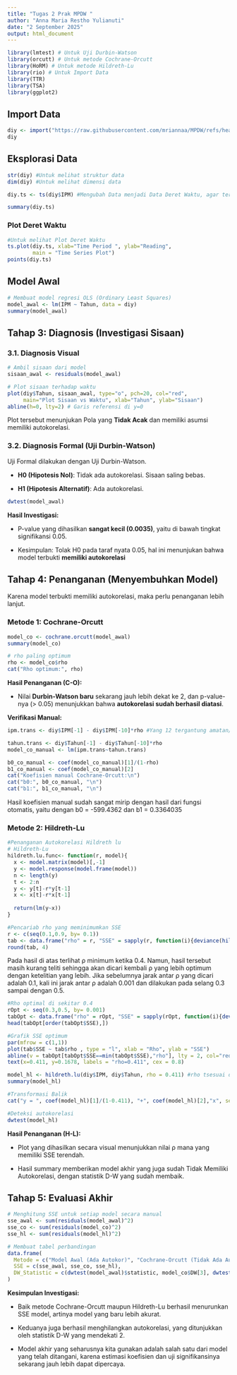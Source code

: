 ```yaml
---
title: "Tugas 2 Prak MPDW " 
author: "Anna Maria Restho Yulianuti" 
date: "2 September 2025" 
output: html_document
---
```


```r
library(lmtest) # Untuk Uji Durbin-Watson
library(orcutt) # Untuk metode Cochrane-Orcutt
library(HoRM) # Untuk metode Hildreth-Lu
library(rio) # Untuk Import Data
library(TTR)
library(TSA)
library(ggplot2)
```  
## Import Data
```r
diy <- import("https://raw.githubusercontent.com/mriannaa/MPDW/refs/heads/main/Pertemuan%202/DIY%20IPM.csv")
diy
```

## Eksplorasi Data
```r
str(diy) #Untuk melihat struktur data
dim(diy) #Untuk melihat dimensi data
```

```r
diy.ts <- ts(diy$IPM) #Mengubah Data menjadi Data Deret Waktu, agar terbaca oleh R
```

```r
summary(diy.ts)
```
### Plot Deret Waktu
```r
#Untuk melihat Plot Deret Waktu
ts.plot(diy.ts, xlab="Time Period ", ylab="Reading", 
        main = "Time Series Plot")
points(diy.ts)
```

## Model Awal

```r
# Membuat model regresi OLS (Ordinary Least Squares)
model_awal <- lm(IPM ~ Tahun, data = diy)
summary(model_awal)
```
## Tahap 3: Diagnosis (Investigasi Sisaan)

### 3.1. Diagnosis Visual
```r
# Ambil sisaan dari model
sisaan_awal <- residuals(model_awal)

# Plot sisaan terhadap waktu
plot(diy$Tahun, sisaan_awal, type="o", pch=20, col="red",
     main="Plot Sisaan vs Waktu", xlab="Tahun", ylab="Sisaan")
abline(h=0, lty=2) # Garis referensi di y=0
```
Plot tersebut menunjukan Pola yang **Tidak Acak** dan memiliki asumsi memiliki autokorelasi.

### 3.2. Diagnosis Formal (Uji Durbin-Watson)

Uji Formal dilakukan dengan Uji Durbin-Watson.

-   **H0 (Hipotesis Nol)**: Tidak ada autokorelasi. Sisaan saling bebas.

-   **H1 (Hipotesis Alternatif)**: Ada autokorelasi.

```r
dwtest(model_awal)
```
**Hasil Investigasi:**

-   P-value yang dihasilkan **sangat kecil (0.0035)**, yaitu di bawah tingkat signifikansi 0.05.

-   Kesimpulan: Tolak H0 pada taraf nyata 0.05, hal ini menunjukan bahwa model terbukti **memiliki autokorelasi**

## Tahap 4: Penanganan (Menyembuhkan Model)

Karena model terbukti memiliki autokorelasi, maka perlu penanganan lebih lanjut.

### Metode 1: Cochrane-Orcutt

```r
model_co <- cochrane.orcutt(model_awal)
summary(model_co)

# rho paling optimum
rho <- model_co$rho
cat("Rho optimum:", rho)
```
**Hasil Penanganan (C-O):**

-   Nilai **Durbin-Watson baru** sekarang jauh lebih dekat ke 2, dan p-value-nya (\> 0.05) menunjukkan bahwa **autokorelasi sudah berhasil diatasi**.

**Verifikasi Manual:**

```r
ipm.trans <- diy$IPM[-1] - diy$IPM[-10]*rho #Yang 12 tergantung amatan/Periodenya

tahun.trans <- diy$Tahun[-1] - diy$Tahun[-10]*rho
model_co_manual <- lm(ipm.trans~tahun.trans)

b0_co_manual <- coef(model_co_manual)[1]/(1-rho)
b1_co_manual <- coef(model_co_manual)[2]
cat("Koefisien manual Cochrane-Orcutt:\n")
cat("b0:", b0_co_manual, "\n")
cat("b1:", b1_co_manual, "\n")
```
Hasil koefisien manual sudah sangat mirip dengan hasil dari fungsi otomatis, yaitu dengan b0 = -599.4362 dan b1 = 0.3364035

### Metode 2: Hildreth-Lu

```r
#Penanganan Autokorelasi Hildreth lu
# Hildreth-Lu
hildreth.lu.func<- function(r, model){
  x <- model.matrix(model)[,-1]
  y <- model.response(model.frame(model))
  n <- length(y)
  t <- 2:n
  y <- y[t]-r*y[t-1]
  x <- x[t]-r*x[t-1]
  
  return(lm(y~x))
}

#Pencariab rho yang meminimumkan SSE
r <- c(seq(0.1,0.9, by= 0.1))
tab <- data.frame("rho" = r, "SSE" = sapply(r, function(i){deviance(hildreth.lu.func(i, model_awal))}))
round(tab, 4)
```
Pada hasil di atas terlihat ρ minimum ketika 0.4. Namun, hasil tersebut masih kurang teliti sehingga akan dicari kembali ρ yang lebih optimum dengan ketelitian yang lebih. Jika sebelumnya jarak antar ρ yang dicari adalah 0.1, kali ini jarak antar ρ adalah 0.001 dan dilakukan pada selang 0.3 sampai dengan 0.5.

```r
#Rho optimal di sekitar 0.4
rOpt <- seq(0.3,0.5, by= 0.001)
tabOpt <- data.frame("rho" = rOpt, "SSE" = sapply(rOpt, function(i){deviance(hildreth.lu.func(i, model_awal))}))
head(tabOpt[order(tabOpt$SSE),])
```

```r
#Grafik SSE optimum
par(mfrow = c(1,1))
plot(tab$SSE ~ tab$rho , type = "l", xlab = "Rho", ylab = "SSE")
abline(v = tabOpt[tabOpt$SSE==min(tabOpt$SSE),"rho"], lty = 2, col="red",lwd=2)
text(x=0.411, y=0.1678, labels = "rho=0.411", cex = 0.8)
```

```r
model_hl <- hildreth.lu(diy$IPM, diy$Tahun, rho = 0.411) #rho tsesuai dengan nilai minimum sebelumnya
summary(model_hl)
```

```r
#Transformasi Balik
cat("y = ", coef(model_hl)[1]/(1-0.411), "+", coef(model_hl)[2],"x", sep = "")
```

```r
#Deteksi autokorelasi
dwtest(model_hl)
```
**Hasil Penanganan (H-L):**

-   Plot yang dihasilkan secara visual menunjukkan nilai ρ mana yang memiliki SSE terendah.

-   Hasil summary memberikan model akhir yang juga sudah Tidak Memiliki Autokorelasi, dengan statistik D-W yang sudah membaik.

## Tahap 5: Evaluasi Akhir

```r
# Menghitung SSE untuk setiap model secara manual
sse_awal <- sum(residuals(model_awal)^2)
sse_co <- sum(residuals(model_co)^2)
sse_hl <- sum(residuals(model_hl)^2)

# Membuat tabel perbandingan
data.frame(
  Metode = c("Model Awal (Ada Autokor)", "Cochrane-Orcutt (Tidak Ada Autokor)", "Hildreth-Lu (Tidak Ada Autokor)"),
  SSE = c(sse_awal, sse_co, sse_hl),
  DW_Statistic = c(dwtest(model_awal)$statistic, model_co$DW[3], dwtest(model_hl)$statistic)
)
```

**Kesimpulan Investigasi:**

-   Baik metode Cochrane-Orcutt maupun Hildreth-Lu berhasil menurunkan SSE model, artinya model yang baru lebih akurat.

-   Keduanya juga berhasil menghilangkan autokorelasi, yang ditunjukkan oleh statistik D-W yang mendekati 2.

-   Model akhir yang seharusnya kita gunakan adalah salah satu dari model yang telah ditangani, karena estimasi koefisien dan uji signifikansinya sekarang jauh lebih dapat dipercaya.